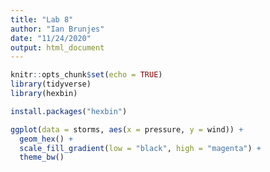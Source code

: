 ```yaml
---
title: "Lab 8"
author: "Ian Brunjes"
date: "11/24/2020"
output: html_document
---
```

```r
knitr::opts_chunk$set(echo = TRUE)
library(tidyverse)
library(hexbin)
```


```r
install.packages("hexbin")
```


```r
ggplot(data = storms, aes(x = pressure, y = wind)) +
  geom_hex() +
  scale_fill_gradient(low = "black", high = "magenta") + 
  theme_bw()
```


